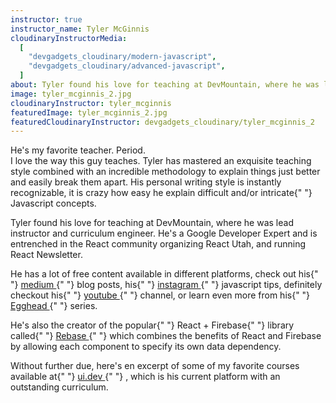 ```yaml
---
instructor: true
instructor_name: Tyler McGinnis
cloudinaryInstructorMedia:
  [
    "devgadgets_cloudinary/modern-javascript",
    "devgadgets_cloudinary/advanced-javascript",
  ]
about: Tyler found his love for teaching at DevMountain, where he was lead instructor and curriculum engineer. He's a Google Developer Expert and is entrenched in the React community organizing React Utah, and running React Newsletter.
image: tyler_mcginnis_2.jpg
cloudinaryInstructor: tyler_mcginnis
featuredImage: tyler_mcginnis_2.jpg
featuredCloudinaryInstructor: devgadgets_cloudinary/tyler_mcginnis_2
---
```


<div className="prose text-gray-500 mx-auto lg:max-w-lg lg:row-start-1 lg:col-start-1">
  <p>
    He's my favorite teacher. Period. <br /> I love the way this guy teaches.
    Tyler has mastered an exquisite teaching style combined with an incredible
    methodology to explain things just better and easily break them apart. His
    personal writing style is instantly recognizable, it is crazy how easy he
    explain difficult and/or intricate{" "}
    <span className="text-yellow-300 font-semibold">Javascript</span> concepts.
  </p>
  <p>
    Tyler found his love for teaching at DevMountain, where he was lead
    instructor and curriculum engineer. He's a Google Developer Expert and is
    entrenched in the React community organizing React Utah, and running React
    Newsletter.
  </p>
  <p>
    He has a lot of free content available in different platforms, check out his{" "}
    <a
      style={{ color: "#16bdca", textDecoration: "underline" }}
      className="font-medium leading-7"
      href="https://medium.com/@tylermcginnis"
      target="_blank"
      rel="noreferrer"
    >
      medium
    </a>{" "}
    blog posts, his{" "}
    <a
      style={{ color: "#16bdca", textDecoration: "underline" }}
      className="font-medium leading-7"
      target="_blank"
      rel="noreferrer"
      href="https://www.instagram.com/uidotdev_/"
    >
      instagram
    </a>{" "}
    javascript tips, definitely checkout his{" "}
    <a
      style={{ color: "#16bdca", textDecoration: "underline" }}
      className="font-medium leading-7"
      target="_blank"
      rel="noreferrer"
      href="https://www.youtube.com/channel/UCbAn7pVK2VIyo-UysfWGdZQ"
    >
      youtube
    </a>{" "}
    channel, or learn even more from his{" "}
    <a
      style={{ color: "#16bdca", textDecoration: "underline" }}
      className="font-medium leading-7"
      target="_blank"
      rel="noreferrer"
      href="https://egghead.io/instructors/tyler-mcginnis"
    >
      Egghead
    </a>{" "}
    series.
  </p>
  <p>
    He's also the creator of the popular{" "}
    <span className="underline text-orange-400 mono">React + Firebase</span>{" "}
    library called{" "}
    <a
      style={{ color: "#16bdca", textDecoration: "underline" }}
      className="font-medium leading-7"
      target="_blank"
      rel="noreferrer"
      href="https://github.com/tylermcginnis/re-base"
    >
      Rebase
    </a>{" "}
    which combines the benefits of React and Firebase by allowing each component
    to specify its own data dependency.
  </p>
  <p>
    Without further due, here's en excerpt of some of my favorite courses
    available at{" "}
    <a
      style={{ color: "#16bdca", textDecoration: "underline" }}
      className="font-medium leading-7"
      target="_blank"
      rel="noreferrer"
      href="https://ui.dev/"
    >
      ui.dev
    </a>{" "}
    , which is his current platform with an outstanding curriculum.
  </p>
</div>
